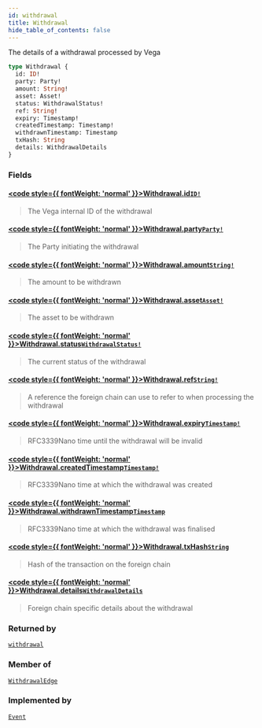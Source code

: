 ```yaml
---
id: withdrawal
title: Withdrawal
hide_table_of_contents: false
---
```








The details of a withdrawal processed by Vega

```graphql
type Withdrawal {
  id: ID!
  party: Party!
  amount: String!
  asset: Asset!
  status: WithdrawalStatus!
  ref: String!
  expiry: Timestamp!
  createdTimestamp: Timestamp!
  withdrawnTimestamp: Timestamp
  txHash: String
  details: WithdrawalDetails
}
```


### Fields

#### [<code style={{ fontWeight: 'normal' }}>Withdrawal.<b>id</b></code>](#)<Bullet />[`ID!`](/testnet/api/graphql/scalars/id) <Badge class="secondary" text="non-null"/> <Badge class="secondary" text="scalar"/>
> The Vega internal ID of the withdrawal
> 

#### [<code style={{ fontWeight: 'normal' }}>Withdrawal.<b>party</b></code>](#)<Bullet />[`Party!`](/testnet/api/graphql/objects/party) <Badge class="secondary" text="non-null"/> <Badge class="secondary" text="object"/>
> The Party initiating the withdrawal
> 

#### [<code style={{ fontWeight: 'normal' }}>Withdrawal.<b>amount</b></code>](#)<Bullet />[`String!`](/testnet/api/graphql/scalars/string) <Badge class="secondary" text="non-null"/> <Badge class="secondary" text="scalar"/>
> The amount to be withdrawn
> 

#### [<code style={{ fontWeight: 'normal' }}>Withdrawal.<b>asset</b></code>](#)<Bullet />[`Asset!`](/testnet/api/graphql/objects/asset) <Badge class="secondary" text="non-null"/> <Badge class="secondary" text="object"/>
> The asset to be withdrawn
> 

#### [<code style={{ fontWeight: 'normal' }}>Withdrawal.<b>status</b></code>](#)<Bullet />[`WithdrawalStatus!`](/testnet/api/graphql/enums/withdrawal-status) <Badge class="secondary" text="non-null"/> <Badge class="secondary" text="enum"/>
> The current status of the withdrawal
> 

#### [<code style={{ fontWeight: 'normal' }}>Withdrawal.<b>ref</b></code>](#)<Bullet />[`String!`](/testnet/api/graphql/scalars/string) <Badge class="secondary" text="non-null"/> <Badge class="secondary" text="scalar"/>
> A reference the foreign chain can use to refer to when processing the withdrawal
> 

#### [<code style={{ fontWeight: 'normal' }}>Withdrawal.<b>expiry</b></code>](#)<Bullet />[`Timestamp!`](/testnet/api/graphql/scalars/timestamp) <Badge class="secondary" text="non-null"/> <Badge class="secondary" text="scalar"/>
> RFC3339Nano time until the withdrawal will be invalid
> 

#### [<code style={{ fontWeight: 'normal' }}>Withdrawal.<b>createdTimestamp</b></code>](#)<Bullet />[`Timestamp!`](/testnet/api/graphql/scalars/timestamp) <Badge class="secondary" text="non-null"/> <Badge class="secondary" text="scalar"/>
> RFC3339Nano time at which the withdrawal was created
> 

#### [<code style={{ fontWeight: 'normal' }}>Withdrawal.<b>withdrawnTimestamp</b></code>](#)<Bullet />[`Timestamp`](/testnet/api/graphql/scalars/timestamp) <Badge class="secondary" text="scalar"/>
> RFC3339Nano time at which the withdrawal was finalised
> 

#### [<code style={{ fontWeight: 'normal' }}>Withdrawal.<b>txHash</b></code>](#)<Bullet />[`String`](/testnet/api/graphql/scalars/string) <Badge class="secondary" text="scalar"/>
> Hash of the transaction on the foreign chain
> 

#### [<code style={{ fontWeight: 'normal' }}>Withdrawal.<b>details</b></code>](#)<Bullet />[`WithdrawalDetails`](/testnet/api/graphql/unions/withdrawal-details) <Badge class="secondary" text="union"/>
> Foreign chain specific details about the withdrawal
> 



### Returned by

[`withdrawal`](/testnet/api/graphql/queries/withdrawal)  <Badge class="secondary" text="query"/>

### Member of

[`WithdrawalEdge`](/testnet/api/graphql/objects/withdrawal-edge)  <Badge class="secondary" text="object"/>

### Implemented by

[`Event`](/testnet/api/graphql/unions/event)  <Badge class="secondary" text="union"/>



